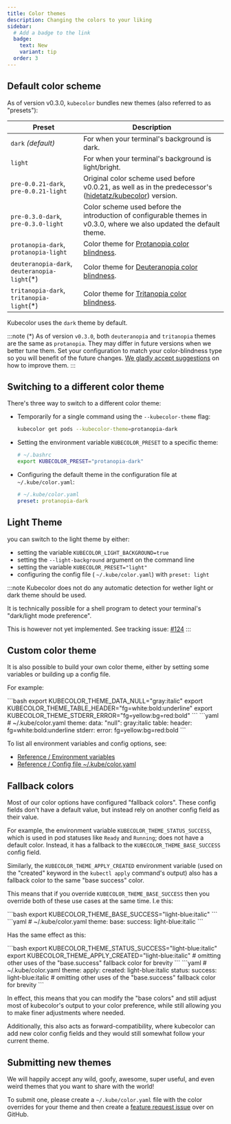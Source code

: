 ```yaml
---
title: Color themes
description: Changing the colors to your liking
sidebar:
  # Add a badge to the link
  badge:
    text: New
    variant: tip
  order: 3
---
```



## Default color scheme

As of version v0.3.0, `kubecolor` bundles new themes (also referred to as "presets"):

| Preset                                      | Description
| ------                                      | -----------
| `dark` *(default)*                          | For when your terminal's background is dark.
| `light`                                     | For when your terminal's background is light/bright.
| `pre-0.0.21-dark`, `pre-0.0.21-light`        | Original color scheme used before v0.0.21, as well as in the predecessor's ([hidetatz/kubecolor](https://github.com/hidetatz/kubecolor)) version.
| `pre-0.3.0-dark`, `pre-0.3.0-light`          | Color scheme used before the introduction of configurable themes in v0.3.0, where we also updated the default theme.
| `protanopia-dark`, `protanopia-light`        | Color theme for [Protanopia color blindness](https://www.color-blindness.com/protanopia-red-green-color-blindness/).
| `deuteranopia-dark`, `deuteranopia-light`(*) | Color theme for [Deuteranopia color blindness](https://www.color-blindness.com/deuteranopia-red-green-color-blindness/).
| `tritanopia-dark`, `tritanopia-light`(*)     | Color theme for [Tritanopia color blindness](https://www.color-blindness.com/tritanopia-blue-yellow-color-blindness/).

Kubecolor uses the `dark` theme by default.

<Tabs>
  <TabItem label="dark">
    <SvgCommandOutput name="kubectl-get-pods.svg" />
  </TabItem>
  <TabItem label="light">
    <SvgCommandOutput name="kubectl-get-pods-light.svg" />
  </TabItem>
  <TabItem label="protanopia-dark">
    <SvgCommandOutput name="kubectl-get-pods-protanopia.svg" />
  </TabItem>
  <TabItem label="deuteranopia-dark">
    <SvgCommandOutput name="kubectl-get-pods-deuteranopia.svg" />
  </TabItem>
  <TabItem label="tritanopia-dark">
    <SvgCommandOutput name="kubectl-get-pods-tritanopia.svg" />
  </TabItem>
</Tabs>

:::note
(*) As of version `v0.3.0`, both `deuteranopia` and `tritanopia` themes are the same as `protanopia`.
They may differ in future versions when we better tune them.
Set your configuration to match your color-blindness type so you will benefit of the future changes.
[We gladly accept suggestions](https://github.com/kubecolor/kubecolor/issues/new) on how to improve them.
:::

## Switching to a different color theme

There's three way to switch to a different color theme:

- Temporarily for a single command using the `--kubecolor-theme` flag:

  ```bash
  kubecolor get pods --kubecolor-theme=protanopia-dark
  ```

- Setting the environment variable `KUBECOLOR_PRESET` to a specific theme:

  ```bash
  # ~/.bashrc
  export KUBECOLOR_PRESET="protanopia-dark"
  ```

- Configuring the default theme in the configuration file at `~/.kube/color.yaml`:

  ```yaml
  # ~/.kube/color.yaml
  preset: protanopia-dark
  ```

## Light Theme

you can switch to the light theme by either:

- setting the variable `KUBECOLOR_LIGHT_BACKGROUND=true`
- setting the `--light-background` argument on the command line
- setting the variable `KUBECOLOR_PRESET="light"`
- configuring the config file ( `~/.kube/color.yaml`) with `preset: light`

<Tabs>
  <TabItem label="Dark" icon="moon">
    <SvgCommandOutput name="kubectl-describe-pod.svg" />
  </TabItem>
  <TabItem label="Light" icon="sun">
    <SvgCommandOutput name="kubectl-describe-pod-light.svg" />
  </TabItem>
</Tabs>

:::note
  Kubecolor does not do any automatic detection for wether light
  or dark theme should be used.

  It is technically possible for a shell program to detect your terminal's
  "dark/light mode preference".

  This is however not yet implemented. See tracking issue: [#124](https://github.com/kubecolor/kubecolor/issues/124)
:::

## Custom color theme

It is also possible to build your own color theme,
either by setting some variables or building up a config file.

For example:

<Tabs syncKey="config">
  <TabItem label="Environment variables">
  ```bash
  export KUBECOLOR_THEME_DATA_NULL="gray:italic"
  export KUBECOLOR_THEME_TABLE_HEADER="fg=white:bold:underline"
  export KUBECOLOR_THEME_STDERR_ERROR="fg=yellow:bg=red:bold"
  ```
  </TabItem>
  <TabItem label="Config file">
  ```yaml
  # ~/.kube/color.yaml
  theme:
    data:
      "null": gray:italic
    table:
      header: fg=white:bold:underline
    stderr:
      error: fg=yellow:bg=red:bold
  ```
  </TabItem>
</Tabs>

To list all environment variables and config options, see:

- [Reference / Environment variables](/reference/environment-variables/)
- [Reference / Config file ~/.kube/color.yaml](/reference/config/)

## Fallback colors

Most of our color options have configured "fallback colors".
These config fields don't have a default value,
but instead rely on another config field as their value.

For example, the environment variable `KUBECOLOR_THEME_STATUS_SUCCESS`,
which is used in pod statuses like `Ready` and `Running`; does not have a default color.
Instead, it has a fallback to the `KUBECOLOR_THEME_BASE_SUCCESS` config field.

Similarly, the `KUBECOLOR_THEME_APPLY_CREATED` environment variable
(used on the "created" keyword in the `kubectl apply` command's output)
also has a fallback color to the same "base success" color.

This means that if you override `KUBECOLOR_THEME_BASE_SUCCESS` then you override
both of these use cases at the same time. I.e this:

<Tabs syncKey="config">
  <TabItem label="Environment variables">
  ```bash
  export KUBECOLOR_THEME_BASE_SUCCESS="light-blue:italic"
  ```
  </TabItem>
  <TabItem label="Config file">
  ```yaml
  # ~/.kube/color.yaml
  theme:
    base:
      success: light-blue:italic
  ```
  </TabItem>
</Tabs>

Has the same effect as this:

<Tabs syncKey="config">
  <TabItem label="Environment variables">
  ```bash
  export KUBECOLOR_THEME_STATUS_SUCCESS="light-blue:italic"
  export KUBECOLOR_THEME_APPLY_CREATED="light-blue:italic"
  # omitting other uses of the "base.success" fallback color for brevity
  ```
  </TabItem>
  <TabItem label="Config file">
  ```yaml
  # ~/.kube/color.yaml
  theme:
    apply:
      created: light-blue:italic
    status:
      success: light-blue:italic
    # omitting other uses of the "base.success" fallback color for brevity
  ```
  </TabItem>
</Tabs>

In effect, this means that you can modify the "base colors" and still adjust most
of kubecolor's output to your color preference,
while still allowing you to make finer adjustments where needed.

Additionally, this also acts as forward-compatibility, where kubecolor can add
new color config fields and they would still somewhat follow your current theme.

## Submitting new themes

We will happily accept any wild, goofy, awesome, super useful, and even weird themes
that you want to share with the world!

To submit one, please create a `~/.kube/color.yaml` file with the color overrides
for your theme and then create a [feature request issue](https://github.com/kubecolor/kubecolor/issues/new?template=feature.yml)
over on GitHub.
